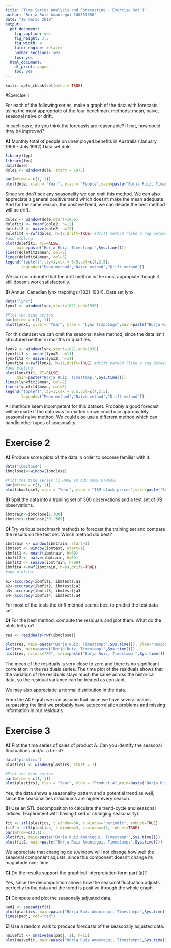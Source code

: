 ```yaml
---
title: "Time Series Analysis and Forecasting - Exercise Set 1"
author: "Borja Ruiz Amantegui 100357358"
date: "10 marzo 2018"
output:
  pdf_document:
    fig_caption: yes
    fig_height: 3.5
    fig_width: 4
    latex_engine: xelatex
    number_sections: yes
    toc: yes
  html_document:
    df_print: paged
    toc: yes
---
```



```r
knitr::opts_chunk$set(echo = TRUE)
```

\newpage
#Exercise 1

For each of the following series, make a graph of the data with forecasts using the most appropriate of the four benchmark methods: mean, naive, seasonal naive or drift.

In each case, do you think the forecasts are reasonable? If not, how could they be improved?

**A)** Monthly total of people on unemployed benefits in Australia (January 1956 - July 1992).Data set dole.

```r
library(fpp)
library(fma)
data(dole)
dole1 <- window(dole, start = 1975)

par(mfrow = c(1, 1))
plot(dole, xlab = "Year", ylab = "People",main=paste("Borja Ruiz, Timestamp:",Sys.time()))

```

Since we don't see any seasonality we can omit this method. We can also appreciate a general positive trend which doesn't make the mean adequate. And for the same reason, the positive trend, we can decide the best method will be drift.

```r
dole2 <- window(dole,start=1956)
dolefit1 <- meanf(dole2, h=12)  
dolefit2 <- naive(dole2, h=12)
dolefit4 <-rwf(dole2, h=12,drift=TRUE) #drift method (like a reg between fist and last value)
#and ploting
plot(dolefit1, PI=FALSE,
     main=paste("Borja Ruiz, Timestamp:",Sys.time()))
lines(dolefit2$mean, col=2)
lines(dolefit4$mean, col=5)
legend("topleft",lty=1,cex = 0.5,col=c(4,2,5),
       legend=c("Mean method","Naive method","Drift method"))

```

We can corroborate that the drift method is the most appropiate though it still doesn't work satisfactorily.

**B)** Annual Canadian lynx trappings (1821-1934). Data set lynx. 

```r
data("lynx")
lynx1 <- window(lynx,start=1821,end=1930)

#Plot the time series
par(mfrow = c(1, 1))
plot(lynx1, xlab = "Year", ylab = "Lynx trappings",main=paste("Borja Ruiz Amantegui, Timestamp:",Sys.time()))

```

For this dataset we can omit the seasonal naive method, since the data isn't structured neither in months or quartiles.

```r
lynx2 <- window(lynx,start=1821,end=1930)
lynxfit1 <- meanf(lynx2, h=11)  
lynxfit2 <- naive(lynx2, h=11) 
lynxfit4 <-rwf(lynx2, h=11,drift=TRUE) #drift method (like a reg between fist and last value)
#and ploting
plot(lynxfit1, PI=FALSE,
     main=paste("Borja Ruiz, Timestamp:",Sys.time()))
lines(lynxfit2$mean, col=2)
lines(lynxfit4$mean, col=5)
legend("topleft",lty=1,cex = 0.5,col=c(4,2,5),
       legend=c("Mean method","Naive method","Drift method"))

```

All methods seem incompetent for this dataset. Probably a good forecast will be made if the data was formatted so we could use appropiately seasonal naive method. We could also use a different method which can handle other types of seasonality.

# Exercise 2

**A)** Produce some plots of the data in order to become familiar with it.

```r
data("ibmclose")
ibmclose1<-window(ibmclose)

#Plot the time series (i HAVE TO ADD SOME OTHERS)
par(mfrow = c(1, 1))
plot(ibmclose1, xlab = "Year", ylab = "IBM stock prices",main=paste("Borja Ruiz , Timestamp:",Sys.time()))
```
**B)** Split the data into a training set of 300 observations and a test set of 69 observations.

```r
ibmtrain<-ibmclose[1:300]
ibmtest<-ibmclose[301:369]
```

**C)** Try various benchmark methods to forecast the training set and compare the results on the test set. 
Which method did best?

```r
ibmtrain <- window(ibmtrain, start=1)
ibmtest <- window(ibmtest, start=1)
ibmfit1 <- meanf(ibmtrain, h=69)  
ibmfit2 <- naive(ibmtrain, h=69) 
ibmfit3 <- snaive(ibmtrain, h=69) 
ibmfit4 <-rwf(ibmtrain, h=69,drift=TRUE) 
#and ploting

a1<-accuracy(ibmfit1, ibmtest);a1
a2<-accuracy(ibmfit2, ibmtest);a2
a3<-accuracy(ibmfit3, ibmtest);a3
a4<-accuracy(ibmfit4, ibmtest);a4
```

For most of the tests the drift method seems best to predict the test data set.

**D)** For the best method, compute the residuals and plot them. What do the plots tell you?

```r
res <- residuals(rwf(ibmclose))

plot(res, main=paste("Borja Ruiz, Timestamp:",Sys.time()), ylab="Residuals", xlab="Day")
Acf(res, main=paste("Borja Ruiz, Timestamp:",Sys.time()))
hist(res, nclass="FD", main=paste("Borja Ruiz, Timestamp:",Sys.time())) 

```

The mean of the residuals is very close to zero and there is no significant correlation in the residuals series. The time plot of the residuals shows that the variation of the residuals stays much the same across the historical data, so the residual variance can be treated as constant.

We may also appreciatte a normal distribution in the data.

From the ACF grah we can assume that since we have several values surpassing the limit we probably have autocorrelation problems and missing information in our residuals.

# Exercise 3

**A)** Plot the time series of sales of product A. Can you identify the seasonal fluctuations and/or a trend?

```r
data("plastics")
plastics1 <- window(plastics, start = 1)

#Plot the time series
par(mfrow = c(1, 1))
plot(plastics1, xlab = "Year", ylab = "Product A",main=paste("Borja Ruiz Amantegui, Timestamp:",Sys.time()))
```

Yes, the data shows a seasonality pattern and a potential trend as well, since the seasonalities maximums are higher every season.

**B)** Use an STL decomposition to calculate the trend-cycle and seasonal indices. (Experiment with having fixed or changing seasonality).


```r
fit <- stl(plastics, t.window=30, s.window="periodic", robust=TRUE)
fit2 <- stl(plastics, t.window=3, s.window=13, robust=TRUE)
par(mfrow=c(2,1))
plot(fit, main=paste("Borja Ruiz Amantegui, Timestamp:",Sys.time()))
plot(fit2, main=paste("Borja Ruiz Amantegui, Timestamp:",Sys.time()))
```

We appreciate that changing de s.window will not change how well the seasonal component adjusts, since this component doesn't change its magnitude over time.

**C)** Do the results support the graphical interpretation form part (a)?

Yes, since the decomposition shows how the seasonal fluctuation adjusts perfectly to the data and the trend is positive through the whole graph.

**D)** Compute and plot the seasonally adjusted data.


```r
padj <- seasadj(fit)
plot(plastics, main=paste("Borja Ruiz Amantegui, Timestamp:",Sys.time()))
lines(padj, col="red")
```

**E)** Use a random walk to produce forecasts of the seasonally adjusted data.

```r
naivefit <- snaive(ma(padj, 1), h=15)
plot(naivefit, main=paste("Borja Ruiz Amantegui, Timestamp:",Sys.time()))
```